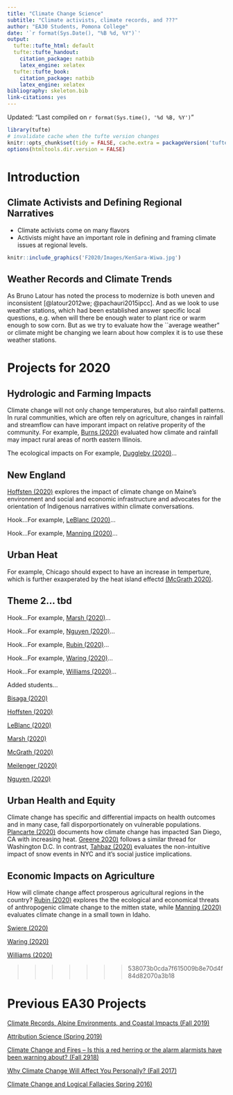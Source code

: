 ```yaml
---
title: "Climate Change Science"
subtitle: "Climate activists, climate records, and ???"
author: "EA30 Students, Pomona College"
date: '`r format(Sys.Date(), "%B %d, %Y")`'
output:
  tufte::tufte_html: default
  tufte::tufte_handout:
    citation_package: natbib
    latex_engine: xelatex
  tufte::tufte_book:
    citation_package: natbib
    latex_engine: xelatex
bibliography: skeleton.bib
link-citations: yes
---
```

Updated: "Last compiled on `r format(Sys.time(), '%d %B, %Y')`"

```r
library(tufte)
# invalidate cache when the tufte version changes
knitr::opts_chunk$set(tidy = FALSE, cache.extra = packageVersion('tufte'))
options(htmltools.dir.version = FALSE)
```
# Introduction

## Climate Activists and Defining Regional Narratives

 - Climate activists come on many flavors
 - Activists might have an important role in defining and framing climate issues at regional levels.

```r
knitr::include_graphics('F2020/Images/KenSara-Wiwa.jpg')
```

## Weather Records and Climate Trends

As Bruno Latour has noted the process to modernize is both uneven and inconsistent [@latour2012we; @pachauri2015ipcc]. And as we look to use weather stations, which had been established answer specific local questions, e.g. when will there be enough water to plant rice or warm enough to sow corn. But as we try to evaluate how the ``average weather" or climate might be changing we learn about how complex it is to use these weather stations. 

# Projects for 2020

## Hydrologic and Farming Impacts

Climate change will not only change temperatures, but also rainfall patterns. In rural communities, which are often rely on agriculture, changes in rainfall and streamflow can have imporant impact on relative properity of the community. For example, [Burns (2020)](F2020/Burns.html) evaluated how climate and rainfall may impact rural areas of north eastern Illinois. 



The ecological impacts on For example, [Duggleby (2020)](F2020/Duggleby.html)...

## New England

[Hoffsten (2020)](F2020/Haffsten.html) explores the impact of climate change on Maine’s environment and social and economic infrastructure and advocates for the orientation of Indigenous narratives within climate conversations.

Hook...For example, [LeBlanc (2020)](F2020/LeBlank.html)...

Hook...For example, [Manning (2020)](F2020/Manning.html)...


## Urban Heat

For example, Chicago should expect to have an increase in temperture, which is further exaxperated by the heat island effectd [(McGrath 2020)](F2020/McGrath.html).


## Theme 2... tbd

Hook...For example, [Marsh (2020)](F2020/Marsh.html)...

Hook...For example, [Nguyen (2020)](F2020/Nguyen.html)...



Hook...For example, [Rubin (2020)](F2020/Rubin.html)...

Hook...For example, [Waring (2020)](F2020/Waring.html)...


Hook...For example, [Williams (2020)](F2020/Williams.html)...

Added students...


[Bisaga (2020)](F2020/Bisaga.html)


[Hoffsten (2020)](F2020/Hoffsten.html)

[LeBlanc (2020)](F2020/LeBlanc.html)

[Marsh (2020)](F2020/Marsh.html)

[McGrath (2020)](F2020/McGrath.html)

[Meilenger (2020)](F2020/Meilenger.html)

[Nguyen (2020)](F2020/Nguyen.html)

## Urban Health and Equity

Climate change has specific and differential impacts on health outcomes and in many case, fall disporportionately on vulnerable populations. [Plancarte (2020)](F2020/Plancarte.html) documents how climate change has impacted San Diego, CA with increasing heat. [Greene 2020)](F2020/Greene.html) follows a similar thread for Washington D.C.  In contrast, [Tahbaz (2020)](F2020/Tahbaz.html) evaluates the non-intuitive impact of snow events in NYC and it's social justice implications. 

## Economic Impacts on Agriculture

How will climate change affect prosperous agricultural regions in the country? [Rubin (2020)](F2020/Rubin.html) explores the the ecological and economical threats of anthropogenic climate change to the mitten state, while [Manning (2020)](F2020/Manning.html) evaluates climate change in a small town in Idaho. 



[Swiere (2020)](F2020/Sweire.html)


[Waring (2020)](F2020/Waring.html)

[Williams (2020)](F2020/Wiliams.html)

>>>>>>> 538073b0cda7f615009b8e70d4f84d82070a3b18

# Previous EA30 Projects

[Climate Records, Alpine Environments, and Coastal Impacts (Fall 2019)](F2019/index_2019F.html)

[Attribution Science (Spring 2019)](S2019/index_2019S.html)

[Climate Change and Fires -- Is this a red herring or the alarm alarmists have been warning about? (Fall 2918)](F2018/index_2018F.html)

[Why Climate Change Will Affect You Personally? (Fall 2017)](F2017/index_2017F.html)

[Climate Change and Logical Fallacies Spring 2016)](S2017/index_2017S.html)
